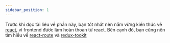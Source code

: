 ```yaml
---
sidebar_position: 1
---
```


Trước khi đọc tài liêu về phần này, bạn tốt nhất nên nắm vững kiến thức về [react](https://react.dev/),
vì frontend đươc làm hoàn thoàn từ react. Bên cạnh đó, bạn cũng nên tìm hiểu về [react-route](https://reactrouter.com/)
và [redux-tookit](https://redux-toolkit.js.org/)
